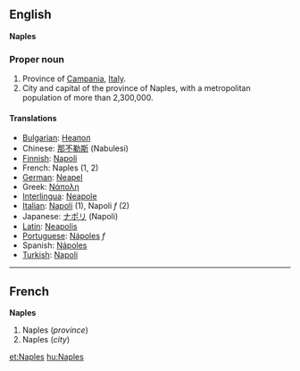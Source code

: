 ==English==
'''Naples'''

===Proper noun===

#Province of [[Campania]], [[Italy]].
#City and capital of the province of Naples, with a metropolitan population of more than 2,300,000.

====Translations====

*[[Bulgarian]]: [[Неапол]]
*Chinese: [[那不勒斯]] (Nabulesi)
*[[Finnish]]: [[Napoli]]
*French: Naples (1, 2)
*[[German]]: [[Neapel]] 
*Greek: [[Νάπολη]]
*[[Interlingua]]: [[Neapole]]
*[[Italian]]: [[Napoli]] (1), Napoli ''f'' (2)
*Japanese: [[ナポリ]] (Napoli)
*[[Latin]]: [[Neapolis]]
*[[Portuguese]]: [[Nápoles]] ''f''
*Spanish: [[Nápoles]]
*[[Turkish]]: [[Napoli]]

----

==French==
'''Naples'''

#Naples (''province'')
#Naples (''city'')

[[et:Naples]]
[[hu:Naples]]